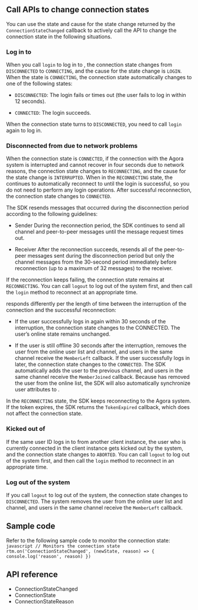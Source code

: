 <PlatformWrapper platform="web">
        
## Call APIs to change connection states

You can use the state and cause for the state change returned by the `ConnectionStateChanged` callback to actively call the API to change the connection state in the following situations.

### Log in to <Vg k="SIG" />

When you call `login` to log in to <Vg k="SIG" />, the connection state changes from `DISCONNECTED` to `CONNECTING`, and the cause for the state change is `LOGIN`. When the state is `CONNECTING`, the connection state automatically changes to one of the following states:

-   `DISCONNECTED`: The login fails or times out (the user fails to log in within 12 seconds).

-   `CONNECTED`: The login succeeds.

When the connection state turns to `DISCONNECTED`, you need to call `login` again to log in.

### Disconnected from <Vg k="SIG" /> due to network problems

When the connection state is `CONNECTED`, if the connection with the Agora <Vg k="MESS" /> system is interrupted and cannot recover in four seconds due to network reasons, the connection state changes to `RECONNECTING`, and the cause for the state change is `INTERRUPTED`. When in the `RECONNECTING` state, the <Vg k="MESS_SDK" /> continues to automatically reconnect to <Vg k="SIG" /> until the login is successful, so you do not need to perform any login operations. After successful reconnection, the connection state changes to `CONNECTED`.

The SDK resends messages that occurred during the disconnection period according to the following guidelines:

-   Sender
    During the reconnection period, the SDK continues to send all channel and peer-to-peer messages until the message request times out.

-   Receiver
    After the reconnection succeeds, <Vg k="SIG" /> resends all of the peer-to-peer messages sent during the disconnection period but only the channel messages from the 30-second period immediately before reconnection (up to a maximum of 32 messages) to the receiver.

If the reconnection keeps failing, the connection state remains at `RECONNECTING`. You can call `logout` to log out of the system first, and then call the `login` method to reconnect at an appropriate time.

<Vg k="SIG" /> responds differently per the length of time between the interruption of the connection and the successful reconnection:

-   If the user successfully logs in again within 30 seconds of the interruption, the connection state changes to the CONNECTED. The user’s online state remains unchanged.

-   If the user is still offline 30 seconds after the interruption, <Vg k="SIG" /> removes the user from the online user list and channel, and users in the same channel receive the `MemberLeft` callback. If the user successfully logs in later, the connection state changes to the `CONNECTED`. The SDK automatically adds the user to the previous channel, and users in the same channel receive the `MemberJoined` callback. Because <Vg k="SIG" /> has removed the user from the online list, the SDK will also automatically synchronize user attributes to <Vg k="SIG" />.

In the `RECONNECTING` state, the SDK keeps reconnecting to the Agora <Vg k="MESS" /> system. If the token expires, the SDK returns the `TokenExpired` callback, which does not affect the connection state.

### Kicked out of <Vg k="SIG" />

If the same user ID logs in to <Vg k="SIG" /> from another client instance, the user who is currently connected in the client instance gets kicked out by the <Vg k="MESS" /> system, and the connection state changes to `ABORTED`. You can call `logout` to log out of the system first, and then call the `login` method to reconnect in an appropriate time.

### Log out of the <Vg k="MESS" /> system

If you call `logout` to log out of the <Vg k="MESS" /> system, the connection state changes to `DISCONNECTED`. The <Vg k="MESS" /> system removes the user from the online user list and channel, and users in the same channel receive the `MemberLeft` callback.

## Sample code

Refer to the following sample code to monitor the connection state:
    ```javascript
    // Monitors the connection state
    rtm.on('ConnectionStateChanged', (newState, reason) => {
        console.log('reason', reason)
            })
    ```

## API reference

-   <Link to="{{Global.SIG_SDK_API_WEB}}/interfaces/rtmevents.rtmclientevents.html#connectionstatechanged">ConnectionStateChanged</Link>

-   <Link to="{{Global.SIG_SDK_API_WEB}}/enums/rtmstatuscode.connectionstate.html">ConnectionState</Link>

-  <Link to="{{Global.SIG_SDK_API_WEB}}/enums/rtmstatuscode.connectionchangereason.html">ConnectionStateReason</Link>


</PlatformWrapper>
